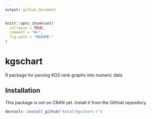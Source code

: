 ```yaml
---
output: github_document
---
```


<!-- README.md is generated from README.Rmd. Please edit that file -->

```r
knitr::opts_chunk$set(
  collapse = TRUE,
  comment = "#>",
  fig.path = "README-"
)
```


kgschart
========
R package for parsing KGS rank graphs into numeric data


## Installation

This package is not on CRAN yet. Install it from the GitHub repository. 

```R
devtools::install_github("kota7/kgschart-r")
```

